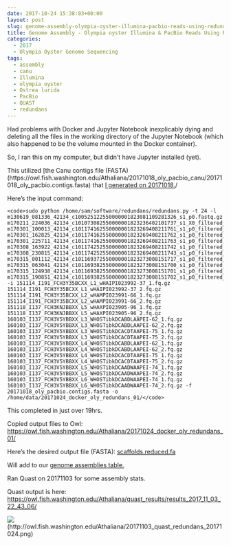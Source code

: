 ```yaml
---
date: 2017-10-24 15:38:03+00:00
layout: post
slug: genome-assembly-olympia-oyster-illumina-pacbio-reads-using-redundans
title: Genome Assembly - Olympia oyster Illumina & PacBio Reads Using Redundans
categories:
  - 2017
  - Olympia Oyster Genome Sequencing
tags:
  - assembly
  - canu
  - Illumina
  - olympia oyster
  - Ostrea lurida
  - PacBio
  - QUAST
  - redundans
---
```


Had problems with Docker and Jupyter Notebook inexplicably dying and deleting all the files in the working directory of the Jupyter Notebook (which also happened to be the volume mounted in the Docker container).

So, I ran this on my computer, but didn't have Jupyter installed (yet).

This utilized [the Canu contigs file (FASTA)(https://owl.fish.washington.edu/Athaliana/20171018_oly_pacbio_canu/20171018_oly_pacbio.contigs.fasta) that [I generated on 20171018.](https://robertslab.github.io/sams-notebook/posts/2017-10-18-genome-assembly-olympia-oyster-pacbio-canu-v1-6/)/

Here's the input command:


    
    <code>sudo python /home/sam/software/redundans/redundans.py -t 24 -l m130619_081336_42134_c100525122550000001823081109281326_s1_p0.fastq.gz m170211_224036_42134_c101073082550000001823236402101737_s1_X0_filtered_subreads.fastq.gz m170301_100013_42134_c101174162550000001823269408211761_s1_p0_filtered_subreads.fastq.gz m170301_162825_42134_c101174162550000001823269408211762_s1_p0_filtered_subreads.fastq.gz m170301_225711_42134_c101174162550000001823269408211763_s1_p0_filtered_subreads.fastq.gz m170308_163922_42134_c101174252550000001823269408211742_s1_p0_filtered_subreads.fastq.gz m170308_230815_42134_c101174252550000001823269408211743_s1_p0_filtered_subreads.fastq.gz m170315_001112_42134_c101169372550000001823273008151717_s1_p0_filtered_subreads.fastq.gz m170315_063041_42134_c101169382550000001823273008151700_s1_p0_filtered_subreads.fastq.gz m170315_124938_42134_c101169382550000001823273008151701_s1_p0_filtered_subreads.fastq.gz m170315_190851_42134_c101169382550000001823273008151702_s1_p0_filtered_subreads.fastq.gz -i 151114_I191_FCH3Y35BCXX_L1_wHAIPI023992-37_1.fq.gz 151114_I191_FCH3Y35BCXX_L1_wHAIPI023992-37_2.fq.gz 151114_I191_FCH3Y35BCXX_L2_wHAMPI023991-66_1.fq.gz 151114_I191_FCH3Y35BCXX_L2_wHAMPI023991-66_2.fq.gz 151118_I137_FCH3KNJBBXX_L5_wHAXPI023905-96_1.fq.gz 151118_I137_FCH3KNJBBXX_L5_wHAXPI023905-96_2.fq.gz 160103_I137_FCH3V5YBBXX_L3_WHOSTibkDCABDLAAPEI-62_1.fq.gz 160103_I137_FCH3V5YBBXX_L3_WHOSTibkDCABDLAAPEI-62_2.fq.gz 160103_I137_FCH3V5YBBXX_L3_WHOSTibkDCACDTAAPEI-75_1.fq.gz 160103_I137_FCH3V5YBBXX_L3_WHOSTibkDCACDTAAPEI-75_2.fq.gz 160103_I137_FCH3V5YBBXX_L4_WHOSTibkDCABDLAAPEI-62_1.fq.gz 160103_I137_FCH3V5YBBXX_L4_WHOSTibkDCABDLAAPEI-62_2.fq.gz 160103_I137_FCH3V5YBBXX_L4_WHOSTibkDCACDTAAPEI-75_1.fq.gz 160103_I137_FCH3V5YBBXX_L4_WHOSTibkDCACDTAAPEI-75_2.fq.gz 160103_I137_FCH3V5YBBXX_L5_WHOSTibkDCAADWAAPEI-74_1.fq.gz 160103_I137_FCH3V5YBBXX_L5_WHOSTibkDCAADWAAPEI-74_2.fq.gz 160103_I137_FCH3V5YBBXX_L6_WHOSTibkDCAADWAAPEI-74_1.fq.gz 160103_I137_FCH3V5YBBXX_L6_WHOSTibkDCAADWAAPEI-74_2.fq.gz -f 20171018_oly_pacbio.contigs.fasta -o /home/data/20171024_docker_oly_redundans_01/</code>



This completed in just over 19hrs.

Copied output files to Owl: [https://owl.fish.washington.edu/Athaliana/20171024_docker_oly_redundans_01/](http://owl.fish.washington.edu/Athaliana/20171024_docker_oly_redundans_01/)

Here's the desired output file (FASTA): [scaffolds.reduced.fa](https://owl.fish.washington.edu/Athaliana/20171024_docker_oly_redundans_01/scaffolds.reduced.fa)

Will add to our [genome assemblies table.](https://github.com/RobertsLab/project-olympia.oyster-genomic/wiki/Genome-Assemblies)

Ran Quast on 20171103 for some assembly stats.

Quast output is here: [https://owl.fish.washington.edu/Athaliana/quast_results/results_2017_11_03_22_43_06/](http://owl.fish.washington.edu/Athaliana/quast_results/results_2017_11_03_22_43_06/)

![](https://owl.fish.washington.edu/Athaliana/20171103_quast_redundans_20171024.png)(http://owl.fish.washington.edu/Athaliana/20171103_quast_redundans_20171024.png)
